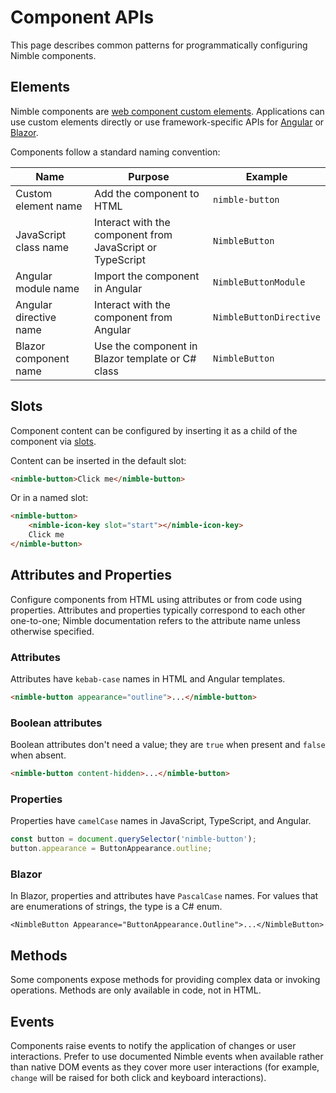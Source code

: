 
<Meta title="Component APIs" />

# Component APIs

This page describes common patterns for programmatically configuring Nimble
components.

## Elements

Nimble components are
[web component custom elements](https://developer.mozilla.org/en-US/docs/Web/API/Web_components).
Applications can use custom elements directly or use framework-specific APIs for
[Angular](https://angular.dev/) or
[Blazor](https://dotnet.microsoft.com/en-us/apps/aspnet/web-apps/blazor).

Components follow a standard naming convention:

| Name                   | Purpose                                                   | Example                 |
| ---------------------- | --------------------------------------------------------- | ----------------------- |
| Custom element name    | Add the component to HTML                                 | `nimble-button`         |
| JavaScript class name  | Interact with the component from JavaScript or TypeScript | `NimbleButton`          |
| Angular module name    | Import the component in Angular                           | `NimbleButtonModule`    |
| Angular directive name | Interact with the component from Angular                  | `NimbleButtonDirective` |
| Blazor component name  | Use the component in Blazor template or C# class          | `NimbleButton`          |

## Slots

Component content can be configured by inserting it as a child of the component
via [slots](https://developer.mozilla.org/en-US/docs/Web/API/Element/slot).

Content can be inserted in the default slot:

```html
<nimble-button>Click me</nimble-button>
```

Or in a named slot:

```html
<nimble-button>
    <nimble-icon-key slot="start"></nimble-icon-key>
    Click me
</nimble-button>
```

## Attributes and Properties

Configure components from HTML using attributes or from code using properties.
Attributes and properties typically correspond to each other one-to-one; Nimble
documentation refers to the attribute name unless otherwise specified.

### Attributes

Attributes have `kebab-case` names in HTML and Angular templates.

```html
<nimble-button appearance="outline">...</nimble-button>
```

### Boolean attributes

Boolean attributes don't need a value; they are `true` when present and `false`
when absent.

```html
<nimble-button content-hidden>...</nimble-button>
```

### Properties

Properties have `camelCase` names in JavaScript, TypeScript, and Angular.

```ts
const button = document.querySelector('nimble-button');
button.appearance = ButtonAppearance.outline;
```

### Blazor

In Blazor, properties and attributes have `PascalCase` names. For values that
are enumerations of strings, the type is a C# enum.

```
<NimbleButton Appearance="ButtonAppearance.Outline">...</NimbleButton>
```

## Methods

Some components expose methods for providing complex data or invoking
operations. Methods are only available in code, not in HTML.

## Events

Components raise events to notify the application of changes or user
interactions. Prefer to use documented Nimble events when available rather than
native DOM events as they cover more user interactions (for example, `change`
will be raised for both click and keyboard interactions).
